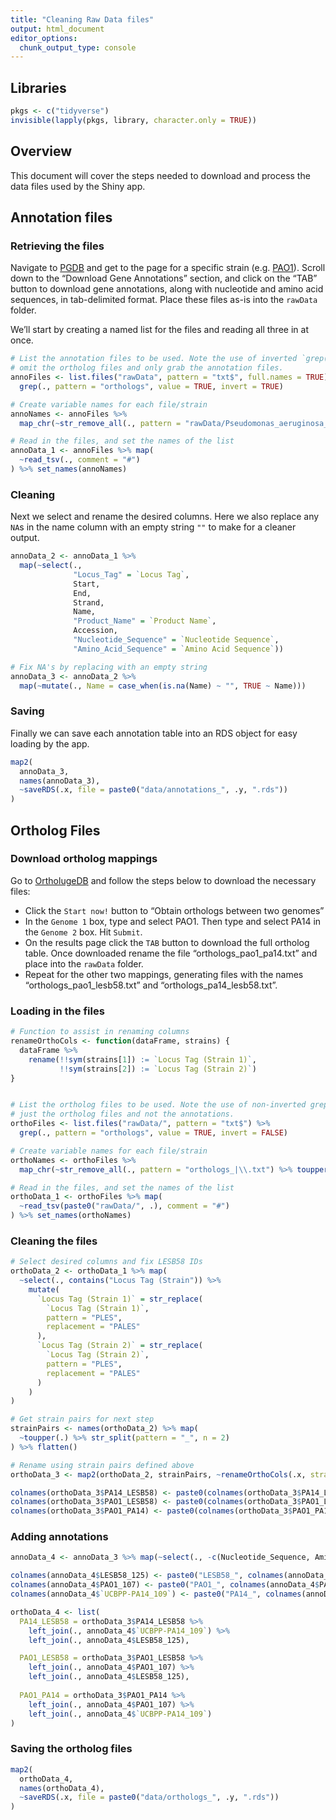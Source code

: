 ```yaml
---
title: "Cleaning Raw Data files"
output: html_document
editor_options: 
  chunk_output_type: console
---
```



## Libraries
```r
pkgs <- c("tidyverse")
invisible(lapply(pkgs, library, character.only = TRUE))
```


## Overview
This document will cover the steps needed to download and process the data files
used by the Shiny app. 


## Annotation files

### Retrieving the files
Navigate to [PGDB](pseudomonas.com) and get to the page for a specific strain
(e.g. [PAO1](http://pseudomonas.com/strain/show?id=107)). Scroll down to the
"Download Gene Annotations" section, and click on the "TAB" button to download
gene annotations, along with nucleotide and amino acid sequences, in
tab-delimited format. Place these files as-is into the `rawData` folder.  

We'll start by creating a named list for the files and reading all three in at
once.

```r
# List the annotation files to be used. Note the use of inverted `grep()` to
# omit the ortholog files and only grab the annotation files.
annoFiles <- list.files("rawData", pattern = "txt$", full.names = TRUE) %>%
  grep(., pattern = "orthologs", value = TRUE, invert = TRUE)

# Create variable names for each file/strain
annoNames <- annoFiles %>%
  map_chr(~str_remove_all(., pattern = "rawData/Pseudomonas_aeruginosa_|\\.txt"))

# Read in the files, and set the names of the list
annoData_1 <- annoFiles %>% map(
  ~read_tsv(., comment = "#")
) %>% set_names(annoNames)
```


### Cleaning
Next we select and rename the desired columns. Here we also replace any `NA`s in
the name column with an empty string `""` to make for a cleaner output.
```r
annoData_2 <- annoData_1 %>%
  map(~select(.,
              "Locus_Tag" = `Locus Tag`,
              Start,
              End,
              Strand,
              Name,
              "Product_Name" = `Product Name`,
              Accession,
              "Nucleotide_Sequence" = `Nucleotide Sequence`,
              "Amino_Acid_Sequence" = `Amino Acid Sequence`))

# Fix NA's by replacing with an empty string
annoData_3 <- annoData_2 %>%
  map(~mutate(., Name = case_when(is.na(Name) ~ "", TRUE ~ Name)))
```


### Saving
Finally we can save each annotation table into an RDS object for easy loading by
the app.
```r
map2(
  annoData_3,
  names(annoData_3),
  ~saveRDS(.x, file = paste0("data/annotations_", .y, ".rds"))
)
```


## Ortholog Files

### Download ortholog mappings
Go to [OrtholugeDB](http://pseudoluge.pseudomonas.com/) and follow the steps
below to download the necessary files:

* Click the `Start now!` button to "Obtain orthologs between two genomes"
* In the `Genome 1` box, type and select PAO1. Then type and select PA14 in the
  `Genome 2` box. Hit `Submit`.
* On the results page click the `TAB` button to download the full ortholog
table. Once downloaded rename the file "orthologs_pao1_pa14.txt" and place into
the `rawData` folder.
* Repeat for the other two mappings, generating files with the names
"orthologs_pao1_lesb58.txt" and "orthologs_pa14_lesb58.txt".


### Loading in the files
```r
# Function to assist in renaming columns
renameOrthoCols <- function(dataFrame, strains) {
  dataFrame %>%
    rename(!!sym(strains[1]) := `Locus Tag (Strain 1)`,
           !!sym(strains[2]) := `Locus Tag (Strain 2)`)
}


# List the ortholog files to be used. Note the use of non-inverted grep to get
# just the ortholog files and not the annotations.
orthoFiles <- list.files("rawData/", pattern = "txt$") %>%
  grep(., pattern = "orthologs", value = TRUE, invert = FALSE)

# Create variable names for each file/strain
orthoNames <- orthoFiles %>%
  map_chr(~str_remove_all(., pattern = "orthologs_|\\.txt") %>% toupper())

# Read in the files, and set the names of the list
orthoData_1 <- orthoFiles %>% map(
  ~read_tsv(paste0("rawData/", .), comment = "#")
) %>% set_names(orthoNames)
```


### Cleaning the files
```r
# Select desired columns and fix LESB58 IDs
orthoData_2 <- orthoData_1 %>% map(
  ~select(., contains("Locus Tag (Strain")) %>%
    mutate(
      `Locus Tag (Strain 1)` = str_replace(
        `Locus Tag (Strain 1)`,
        pattern = "PLES",
        replacement = "PALES"
      ),
      `Locus Tag (Strain 2)` = str_replace(
        `Locus Tag (Strain 2)`,
        pattern = "PLES",
        replacement = "PALES"
      )
    )
)

# Get strain pairs for next step
strainPairs <- names(orthoData_2) %>% map(
  ~toupper(.) %>% str_split(pattern = "_", n = 2)
) %>% flatten()

# Rename using strain pairs defined above
orthoData_3 <- map2(orthoData_2, strainPairs, ~renameOrthoCols(.x, strains = .y))

colnames(orthoData_3$PA14_LESB58) <- paste0(colnames(orthoData_3$PA14_LESB58), "_Locus_Tag")
colnames(orthoData_3$PAO1_LESB58) <- paste0(colnames(orthoData_3$PAO1_LESB58), "_Locus_Tag")
colnames(orthoData_3$PAO1_PA14) <- paste0(colnames(orthoData_3$PAO1_PA14), "_Locus_Tag")
```


### Adding annotations
```r
annoData_4 <- annoData_3 %>% map(~select(., -c(Nucleotide_Sequence, Amino_Acid_Sequence)))

colnames(annoData_4$LESB58_125) <- paste0("LESB58_", colnames(annoData_4$LESB58_125))
colnames(annoData_4$PAO1_107) <- paste0("PAO1_", colnames(annoData_4$PAO1_107))
colnames(annoData_4$`UCBPP-PA14_109`) <- paste0("PA14_", colnames(annoData_4$`UCBPP-PA14_109`))

orthoData_4 <- list(
  PA14_LESB58 = orthoData_3$PA14_LESB58 %>% 
    left_join(., annoData_4$`UCBPP-PA14_109`) %>% 
    left_join(., annoData_4$LESB58_125),

  PAO1_LESB58 = orthoData_3$PAO1_LESB58 %>% 
    left_join(., annoData_4$PAO1_107) %>% 
    left_join(., annoData_4$LESB58_125),
  
  PAO1_PA14 = orthoData_3$PAO1_PA14 %>% 
    left_join(., annoData_4$PAO1_107) %>% 
    left_join(., annoData_4$`UCBPP-PA14_109`)
)
```


### Saving the ortholog files
```r
map2(
  orthoData_4, 
  names(orthoData_4),
  ~saveRDS(.x, file = paste0("data/orthologs_", .y, ".rds"))
)
```

